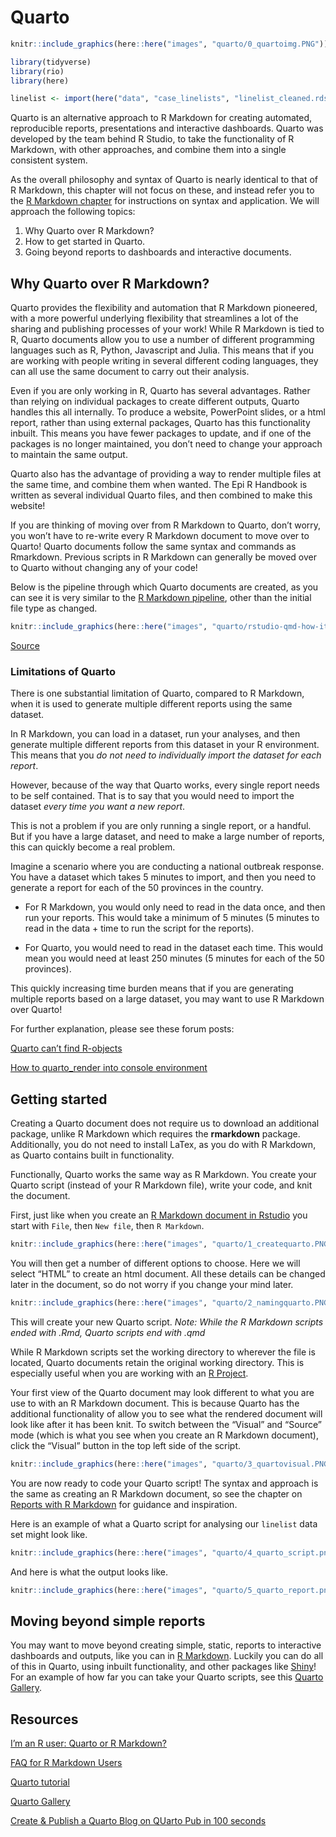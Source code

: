 
# Quarto { }  

```r
knitr::include_graphics(here::here("images", "quarto/0_quartoimg.PNG"))
```

```r

library(tidyverse)
library(rio)
library(here)

linelist <- import(here("data", "case_linelists", "linelist_cleaned.rds"))

```
Quarto is an alternative approach to R Markdown for creating automated, reproducible reports, presentations and interactive dashboards. Quarto was developed by the team behind R Studio, to take the functionality of R Markdown, with other approaches, and combine them into a single consistent system.

As the overall philosophy and syntax of Quarto is nearly identical to that of R Markdown, this chapter will not focus on these, and instead refer you to the [R Markdown chapter](rmarkdown.qmd) for instructions on syntax and application. We will approach the following topics:

1) Why Quarto over R Markdown?
2) How to get started in Quarto.
3) Going beyond reports to dashboards and interactive documents.

## Why Quarto over R Markdown?

Quarto provides the flexibility and automation that R Markdown pioneered, with a more powerful underlying flexibility that streamlines a lot of the sharing and publishing processes of your work! While R Markdown is tied to R, Quarto documents allow you to use a number of different programming languages such as R, Python, Javascript and Julia. This means that if you are working with people writing in several different coding languages, they can all use the same document to carry out their analysis.

Even if you are only working in R, Quarto has several advantages. Rather than relying on individual packages to create different outputs, Quarto handles this all internally. To produce a website, PowerPoint slides, or a html report, rather than using external packages, Quarto has this functionality inbuilt. This means you have fewer packages to update, and if one of the packages is no longer maintained, you don't need to change your approach to maintain the same output.

Quarto also has the advantage of providing a way to render multiple files at the same time, and combine them when wanted. The Epi R Handbook is written as several individual Quarto files, and then combined to make this website!

If you are thinking of moving over from R Markdown to Quarto, don't worry, you won't have to re-write every R Markdown document to move over to Quarto! Quarto documents follow the same syntax and commands as Rmarkdown. Previous scripts in R Markdown can generally be moved over to Quarto without changing any of your code!

Below is the pipeline through which Quarto documents are created, as you can see it is very similar to the [R Markdown pipeline]([R Markdown document in Rstudio](rmarkdown.qmd)), other than the initial file type as changed.

```r
knitr::include_graphics(here::here("images", "quarto/rstudio-qmd-how-it-works.png"))
```
[Source](https://quarto.org/docs/faq/rmarkdown.html)

### Limitations of Quarto {.unnumbered}

There is one substantial limitation of Quarto, compared to R Markdown, when it is used to generate multiple different reports using the same dataset.

In R Markdown, you can load in a dataset, run your analyses, and then generate multiple different reports from this dataset in your R environment. This means that you *do not need to individually import the dataset for each report*. 

However, because of the way that Quarto works, every single report needs to be self contained. That is to say that you would need to import the dataset *every time you want a new report*.

This is not a problem if you are only running a single report, or a handful. But if you have a large dataset, and need to make a large number of reports, this can quickly become a real problem.

Imagine a scenario where you are conducting a national outbreak response. You have a dataset which takes 5 minutes to import, and then you need to generate a report for each of the 50 provinces in the country.

* For R Markdown, you would only need to read in the data once, and then run your reports. This would take a minimum of 5 minutes (5 minutes to read in the data + time to run the script for the reports).

* For Quarto, you would need to read in the dataset each time. This would mean you would need at least 250 minutes (5 minutes for each of the 50 provinces). 

This quickly increasing time burden means that if you are generating multiple reports based on a large dataset, you may want to use R Markdown over Quarto!

For further explanation, please see these forum posts:

[Quarto can't find R-objects](https://forum.posit.co/t/quarto-cant-find-r-objects/156848)

[How to quarto_render into console environment](https://github.com/quarto-dev/quarto-cli/discussions/1773)

## Getting started

Creating a Quarto document does not require us to download an additional package, unlike R Markdown which requires the **rmarkdown** package. Additionally, you do not need to install LaTex, as you do with R Markdown, as Quarto contains built in functionality.

Functionally, Quarto works the same way as R Markdown. You create your Quarto script (instead of your R Markdown file), write your code, and knit the document.

First, just like when you create an [R Markdown document in Rstudio](rmarkdown.qmd) you start with `File`, then `New file`, then `R Markdown`.

```r
knitr::include_graphics(here::here("images", "quarto/1_createquarto.PNG"))
```

You will then get a number of different options to choose. Here we will select "HTML" to create an html document. All these details can be changed later in the document, so do not worry if you change your mind later.

```r
knitr::include_graphics(here::here("images", "quarto/2_namingquarto.PNG"))
```

This will create your new Quarto script. *Note: While the R Markdown scripts ended with .Rmd, Quarto scripts end with .qmd*

While R Markdown scripts set the working directory to wherever the file is located, Quarto documents retain the original working directory. This is especially useful when you are working with an [R Project](r_projects.qmd).

Your first view of the Quarto document may look different to what you are use to with an R Markdown document. This is because Quarto has the additional functionality of allow you to see what the rendered document will look like after it has been knit. To switch between the "Visual" and "Source" mode (which is what you see when you create an R Markdown document), click the "Visual" button in the top left side of the script.

```r
knitr::include_graphics(here::here("images", "quarto/3_quartovisual.PNG"))
```

You are now ready to code your Quarto script! The syntax and approach is the same as creating an R Markdown document, so see the chapter on [Reports with R Markdown](rmarkdown.qmd) for guidance and inspiration. 

Here is an example of what a Quarto script for analysing our `linelist` data set might look like.

```r
knitr::include_graphics(here::here("images", "quarto/4_quarto_script.png"))
```

And here is what the output looks like.

```r
knitr::include_graphics(here::here("images", "quarto/5_quarto_report.png"))
```

## Moving beyond simple reports

You may want to move beyond creating simple, static, reports to interactive dashboards and outputs, like you can in [R Markdown](flexdashboard.qmd). Luckily you can do all of this in Quarto, using inbuilt functionality, and other packages like [Shiny](shiny_basics.qmd)! For an example of how far you can take your Quarto scripts, see this [Quarto Gallery](https://quarto.org/docs/gallery/).

## Resources

[I'm an R user: Quarto or R Markdown?](https://www.jumpingrivers.com/blog/quarto-rmarkdown-comparison/)

[FAQ for R Markdown Users](https://quarto.org/docs/faq/rmarkdown.html#quarto-sounds-similar-to-r-markdown.-what-is-the-difference-and-why-create-a-new-project)

[Quarto tutorial](https://quarto.org/docs/get-started/hello/rstudio.html)

[Quarto Gallery](https://quarto.org/docs/gallery/)

[Create & Publish a Quarto Blog on QUarto Pub in 100 seconds](https://www.youtube.com/watch?v=t8qtcDyCRFA)









